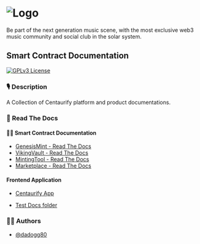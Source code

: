 # ![Logo](https://www.centaurify.com/_next/image?url=%2Fimg%2Flogo%2Fcentaurify-logo.svg&w=1920&q=75)  

Be part of the next generation music scene, with the most exclusive web3 music community and social club in the solar system.

## Smart Contract Documentation

[![GPLv3 License](https://img.shields.io/badge/License-GPL%20v3-yellow.svg)](https://opensource.org/licenses/)

### 🎙 Description

A Collection of Centaurify platform and product documentations.


### 📖 Read The Docs


#### 👨‍💻 Smart Contract Documentation

- [GenesisMint - Read The Docs](GenesisMint/README.md)
- [VikingVault - Read The Docs](VikingVault/README.md)
- [MintingTool - Read The Docs](MintingTool/CentBase721BETA_readthedocs.md)
- [Marketplace - Read The Docs](MarketPlace/README.md)

#### Frontend Application

- [Centaurify App](Centaurify_App/README.md)

- [Test Docs folder](testfolder/README.md)

### 🧑‍⚖️ Authors

- [@dadogg80](https://www.github.com/dadogg80)

